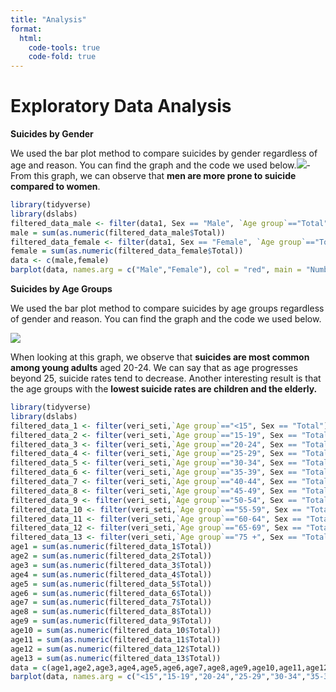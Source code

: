 ```yaml
---
title: "Analysis"
format:
  html:
    code-tools: true
    code-fold: true
---
```


# Exploratory Data Analysis

**Suicides by Gender**

We used the bar plot method to compare suicides by gender regardless of age and reason. You can find the graph and the code we used below.![](images/Rplot.png)-From this graph, we can observe that **men are more prone to suicide compared to women**.

``` r
library(tidyverse) 
library(dslabs)
filtered_data_male <- filter(data1, Sex == "Male", `Age group`=="Total")
male = sum(as.numeric(filtered_data_male$Total))
filtered_data_female <- filter(data1, Sex == "Female", `Age group`=="Total")
female = sum(as.numeric(filtered_data_female$Total))
data <- c(male,female)
barplot(data, names.arg = c("Male","Female"), col = "red", main = "Number of Suicides by Gender", xlab = "Sex", ylab = "Total")
```

**Suicides by Age Groups**

We used the bar plot method to compare suicides by age groups regardless of gender and reason. You can find the graph and the code we used below.

![](images/Rplot01.png)

When looking at this graph, we observe that **suicides are most common among young adults** aged 20-24. We can say that as age progresses beyond 25, suicide rates tend to decrease. Another interesting result is that the age groups with the **lowest suicide rates are children and the elderly.**

``` r
library(tidyverse) 
library(dslabs)
filtered_data_1 <- filter(veri_seti,`Age group`=="<15", Sex == "Total")
filtered_data_2 <- filter(veri_seti,`Age group`=="15-19", Sex == "Total")
filtered_data_3 <- filter(veri_seti,`Age group`=="20-24", Sex == "Total")
filtered_data_4 <- filter(veri_seti,`Age group`=="25-29", Sex == "Total")
filtered_data_5 <- filter(veri_seti,`Age group`=="30-34", Sex == "Total")
filtered_data_6 <- filter(veri_seti,`Age group`=="35-39", Sex == "Total")
filtered_data_7 <- filter(veri_seti,`Age group`=="40-44", Sex == "Total")
filtered_data_8 <- filter(veri_seti,`Age group`=="45-49", Sex == "Total")
filtered_data_9 <- filter(veri_seti,`Age group`=="50-54", Sex == "Total")
filtered_data_10 <- filter(veri_seti,`Age group`=="55-59", Sex == "Total")
filtered_data_11 <- filter(veri_seti,`Age group`=="60-64", Sex == "Total")
filtered_data_12 <- filter(veri_seti,`Age group`=="65-69", Sex == "Total")
filtered_data_13 <- filter(veri_seti,`Age group`=="75 +", Sex == "Total")
age1 = sum(as.numeric(filtered_data_1$Total))
age2 = sum(as.numeric(filtered_data_2$Total))
age3 = sum(as.numeric(filtered_data_3$Total))
age4 = sum(as.numeric(filtered_data_4$Total))
age5 = sum(as.numeric(filtered_data_5$Total))
age6 = sum(as.numeric(filtered_data_6$Total))
age7 = sum(as.numeric(filtered_data_7$Total))
age8 = sum(as.numeric(filtered_data_8$Total))
age9 = sum(as.numeric(filtered_data_9$Total))
age10 = sum(as.numeric(filtered_data_10$Total))
age11 = sum(as.numeric(filtered_data_11$Total))
age12 = sum(as.numeric(filtered_data_12$Total))
age13 = sum(as.numeric(filtered_data_13$Total))
data = c(age1,age2,age3,age4,age5,age6,age7,age8,age9,age10,age11,age12,age13)
barplot(data, names.arg = c("<15","15-19","20-24","25-29","30-34","35-39","40-44","45-49","50-54","55-59","60-64","65-69","75 +"), col = "red", main = "Number of Suicides by Age Group", xlab = "Age Group", ylab = "Total")
```
